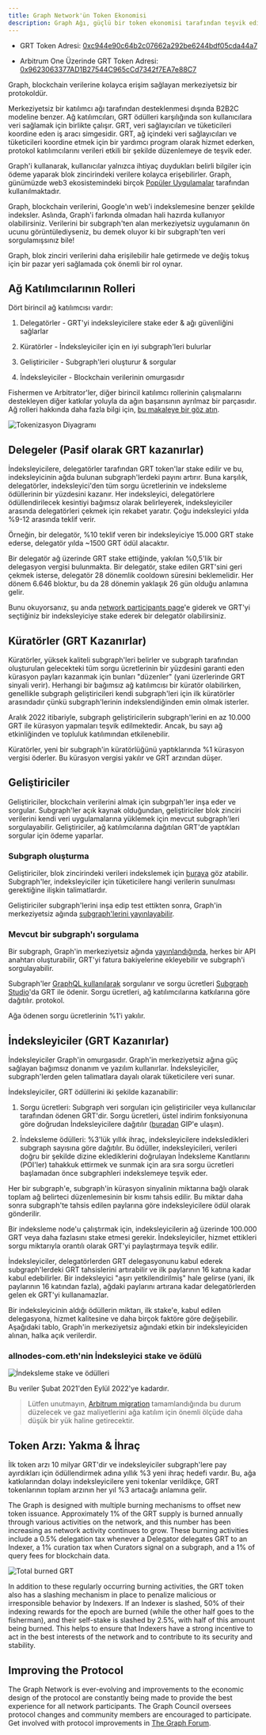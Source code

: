 ```yaml
---
title: Graph Network'ün Token Ekonomisi
description: Graph Ağı, güçlü bir token ekonomisi tarafından teşvik edilmektedir. Graph'ın yerel çalışma yardımcı programı belirteci olan GRT şu şekilde çalışır.
---
```


- GRT Token Adresi: [0xc944e90c64b2c07662a292be6244bdf05cda44a7](https://etherscan.io/token/0xc944e90c64b2c07662a292be6244bdf05cda44a7)

- Arbitrum One Üzerinde GRT Token Adresi: [0x9623063377AD1B27544C965cCd7342f7EA7e88C7](https://arbiscan.io/token/0x9623063377ad1b27544c965ccd7342f7ea7e88c7)

Graph, blockchain verilerine kolayca erişim sağlayan merkeziyetsiz bir protokoldür.

Merkeziyetsiz bir katılımcı ağı tarafından desteklenmesi dışında B2B2C modeline benzer. Ağ katılımcıları, GRT ödülleri karşılığında son kullanıcılara veri sağlamak için birlikte çalışır. GRT, veri sağlayıcıları ve tüketicileri koordine eden iş aracı simgesidir. GRT, ağ içindeki veri sağlayıcıları ve tüketicileri koordine etmek için bir yardımcı program olarak hizmet ederken, protokol katılımcılarını verileri etkili bir şekilde düzenlemeye de teşvik eder.

Graph'i kullanarak, kullanıcılar yalnızca ihtiyaç duydukları belirli bilgiler için ödeme yaparak blok zincirindeki verilere kolayca erişebilirler. Graph, günümüzde web3 ekosistemindeki birçok [Popüler Uygulamalar](https://thegraph.com/explorer) tarafından kullanılmaktadır.

Graph, blockchain verilerini, Google'ın web'i indekslemesine benzer şekilde indeksler. Aslında, Graph'i farkında olmadan hali hazırda kullanıyor olabilirsiniz. Verilerini bir subgraph'ten alan merkeziyetsiz uygulamanın ön ucunu görüntülediyseniz, bu demek oluyor ki bir subgraph'ten veri sorgulamışsınız bile!

Graph, blok zinciri verilerini daha erişilebilir hale getirmede ve değiş tokuş için bir pazar yeri sağlamada çok önemli bir rol oynar.

## Ağ Katılımcılarının Rolleri

Dört birincil ağ katılımcısı vardır:

1.  Delegatörler - GRT'yi indeksleyicilere stake eder & ağı güvenliğini sağlarlar

2.  Küratörler - İndeksleyiciler için en iyi subgraph'leri bulurlar

3.  Geliştiriciler - Subgraph'leri oluşturur & sorgular

4.  İndeksleyiciler - Blockchain verilerinin omurgasıdır

Fishermen ve Arbitrator'ler, diğer birincil katılımcı rollerinin çalışmalarını destekleyen diğer katkılar yoluyla da ağın başarısının ayrılmaz bir parçasıdır. Ağ rolleri hakkında daha fazla bilgi için, [bu makaleye bir göz atın](https://thegraph.com/blog/the-graph-grt-token-economics/).

![Tokenizasyon Diyagramı](/img/updated-tokenomics-image.png)

## Delegeler (Pasif olarak GRT kazanırlar)

İndeksleyicilere, delegatörler tarafından GRT token'lar stake edilir ve bu, indeksleyicinin ağda bulunan subgraph'lerdeki payını artırır. Buna karşılık, delegatörler, indeksleyici'den tüm sorgu ücretlerinin ve indeksleme ödüllerinin bir yüzdesini kazanır. Her indeksleyici, delegatörlere ödüllendirilecek kesintiyi bağımsız olarak belirleyerek, indeksleyiciler arasında delegatörleri çekmek için rekabet yaratır. Çoğu indeksleyici yılda %9-12 arasında teklif verir.

Örneğin, bir delegatör, %10 teklif veren bir indeksleyiciye 15.000 GRT stake ederse, delegatör yılda ~1500 GRT ödül alacaktır.

Bir delegatör ağ üzerinde GRT stake ettiğinde, yakılan %0,5'lik bir delegasyon vergisi bulunmakta. Bir delegatör, stake edilen GRT'sini geri çekmek isterse, delegatör 28 dönemlik cooldown süresini beklemelidir. Her dönem 6.646 bloktur, bu da 28 dönemin yaklaşık 26 gün olduğu anlamına gelir.

Bunu okuyorsanız, şu anda [network participants page](https://thegraph.com/explorer/participants/indexers)'e giderek ve GRT'yi seçtiğiniz bir indeksleyiciye stake ederek bir delegatör olabilirsiniz.

## Küratörler (GRT Kazanırlar)

Küratörler, yüksek kaliteli subgraph'leri belirler ve subgraph tarafından oluşturulan gelecekteki tüm sorgu ücretlerinin bir yüzdesini garanti eden kürasyon payları kazanmak için bunları "düzenler" (yani üzerlerinde GRT sinyali verir). Herhangi bir bağımsız ağ katılımcısı bir küratör olabilirken, genellikle subgraph geliştiricileri kendi subgraph'leri için ilk küratörler arasındadır çünkü subgraph'lerinin indekslendiğinden emin olmak isterler.

Aralık 2022 itibariyle, subgraph geliştiricilerin subgraph'lerini en az 10.000 GRT ile kürasyon yapmaları teşvik edilmektedir. Ancak, bu sayı ağ etkinliğinden ve topluluk katılımından etkilenebilir.

Küratörler, yeni bir subgraph'in küratörlüğünü yaptıklarında %1 kürasyon vergisi öderler. Bu kürasyon vergisi yakılır ve GRT arzından düşer.

## Geliştiriciler

Geliştiriciler, blockchain verilerini almak için subgrpah'ler inşa eder ve sorgular. Subgraph'ler açık kaynak olduğundan, geliştiriciler blok zinciri verilerini kendi veri uygulamalarına yüklemek için mevcut subgraph'leri sorgulayabilir. Geliştiriciler, ağ katılımcılarına dağıtılan GRT'de yaptıkları sorgular için ödeme yaparlar.

### Subgraph oluşturma

Geliştiriciler, blok zincirindeki verileri indekslemek için [buraya](/developing/creating-a-subgraph/) göz atabilir. Subgraph'ler, indeksleyiciler için tüketicilere hangi verilerin sunulması gerektiğine ilişkin talimatlardır.

Geliştiriciler subgraph'lerini inşa edip test ettikten sonra, Graph'in merkeziyetsiz ağında [subgraph'lerini yayınlayabilir](/publishing/publishing-a-subgraph/).

### Mevcut bir subgraph'ı sorgulama

Bir subgraph, Graph'in merkeziyetsiz ağında [yayınlandığında](https://thegraph.com/docs/en/publishing/publishing-a-subgraph/), herkes bir API anahtarı oluşturabilir, GRT'yi fatura bakiyelerine ekleyebilir ve subgraph'i sorgulayabilir.

Subgraph'ler [GraphQL kullanılarak](/querying/querying-the-graph/) sorgulanır ve sorgu ücretleri [Subgraph Studio](https://thegraph.com/studio/)'da GRT ile ödenir. Sorgu ücretleri, ağ katılımcılarına katkılarına göre dağıtılır. protokol.

Ağa ödenen sorgu ücretlerinin %1'i yakılır.

## İndeksleyiciler (GRT Kazanırlar)

İndeksleyiciler Graph'in omurgasıdır. Graph'in merkeziyetsiz ağına güç sağlayan bağımsız donanım ve yazılım kullanırlar. İndeksleyiciler, subgraph'lerden gelen talimatlara dayalı olarak tüketicilere veri sunar.

İndeksleyiciler, GRT ödüllerini iki şekilde kazanabilir:

1.  Sorgu ücretleri: Subgraph veri sorguları için geliştiriciler veya kullanıcılar tarafından ödenen GRT'dir. Sorgu ücretleri, üstel indirim fonksiyonuna göre doğrudan İndeksleyicilere dağıtılır ([buradan](https://forum.thegraph.com/t/gip-0051-exponential-query-fee-rebates-for-indexers/4162) GIP'e ulaşın).

2.  İndeksleme ödülleri: %3'lük yıllık ihraç, indeksleyicilere indeksledikleri subgraph sayısına göre dağıtılır. Bu ödüller, indeksleyicileri, verileri doğru bir şekilde dizine eklediklerini doğrulayan İndeksleme Kanıtlarını (POI'ler) tahakkuk ettirmek ve sunmak için ara sıra sorgu ücretleri başlamadan önce subgraphleri indekslemeye teşvik eder.

Her bir subgraph'e, subgraph'in kürasyon sinyalinin miktarına bağlı olarak toplam ağ belirteci düzenlemesinin bir kısmı tahsis edilir. Bu miktar daha sonra subgraph'te tahsis edilen paylarına göre indeksleyicilere ödül olarak gönderilir.

Bir indeksleme node'u çalıştırmak için, indeksleyicilerin ağ üzerinde 100.000 GRT veya daha fazlasını stake etmesi gerekir. İndeksleyiciler, hizmet ettikleri sorgu miktarıyla orantılı olarak GRT'yi paylaştırmaya teşvik edilir.

İndeksleyiciler, delegatörlerden GRT delegasyonunu kabul ederek subgraph'lerdeki GRT tahsislerini artırabilir ve ilk paylarının 16 katına kadar kabul edebilirler. Bir indeksleyici "aşırı yetkilendirilmiş" hale gelirse (yani, ilk paylarının 16 katından fazla), ağdaki paylarını artırana kadar delegatörlerden gelen ek GRT'yi kullanamazlar.

Bir indeksleyicinin aldığı ödüllerin miktarı, ilk stake'e, kabul edilen delegasyona, hizmet kalitesine ve daha birçok faktöre göre değişebilir. Aşağıdaki tablo, Graph'in merkeziyetsiz ağındaki etkin bir indeksleyiciden alınan, halka açık verilerdir.

### allnodes-com.eth'nin İndeksleyici stake ve ödülü

![İndeksleme stake ve ödülleri](/img/indexing-stake-and-income.png)

Bu veriler Şubat 2021'den Eylül 2022'ye kadardır.

> Lütfen unutmayın, [Arbitrum migration](https://forum.thegraph.com/t/gip-0037-the-graph-arbitrum-deployment-with-linear-rewards-minted-in-l2/3551) tamamlandığında bu durum düzelecek ve gaz maliyetlerini ağa katılım için önemli ölçüde daha düşük bir yük haline getirecektir.

## Token Arzı: Yakma & İhraç

İlk token arzı 10 milyar GRT'dir ve indeksleyiciler subgraph'lere pay ayırdıkları için ödüllendirmek adına yıllık %3 yeni ihraç hedefi vardır. Bu, ağa katkılarından dolayı indeksleyicilere yeni tokenlar verildikçe, GRT tokenlarının toplam arzının her yıl %3 artacağı anlamına gelir.

The Graph is designed with multiple burning mechanisms to offset new token issuance. Approximately 1% of the GRT supply is burned annually through various activities on the network, and this number has been increasing as network activity continues to grow. These burning activities include a 0.5% delegation tax whenever a Delegator delegates GRT to an Indexer, a 1% curation tax when Curators signal on a subgraph, and a 1% of query fees for blockchain data.

![Total burned GRT](/img/total-burned-grt.jpeg)

In addition to these regularly occurring burning activities, the GRT token also has a slashing mechanism in place to penalize malicious or irresponsible behavior by Indexers. If an Indexer is slashed, 50% of their indexing rewards for the epoch are burned (while the other half goes to the fisherman), and their self-stake is slashed by 2.5%, with half of this amount being burned. This helps to ensure that Indexers have a strong incentive to act in the best interests of the network and to contribute to its security and stability.

## Improving the Protocol

The Graph Network is ever-evolving and improvements to the economic design of the protocol are constantly being made to provide the best experience for all network participants. The Graph Council oversees protocol changes and community members are encouraged to participate. Get involved with protocol improvements in [The Graph Forum](https://forum.thegraph.com/).
